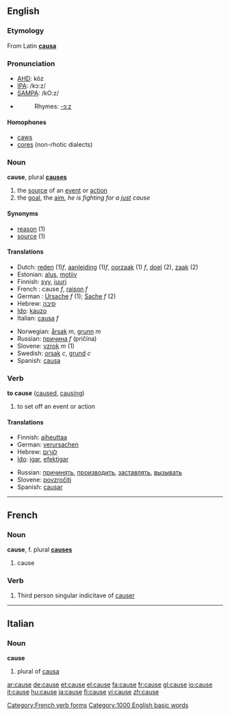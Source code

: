 ==English==

{{rank|truth|turn|hold|417|cause|close|England|sense}}

===Etymology===
From Latin '''[[causa]]'''

===Pronunciation===
*[[w:AHD|AHD]]: kôz
*[[w:IPA|IPA]]: /kɔːz/
*[[w:SAMPA|SAMPA]]: /kO:z/
*{{audio|en-us-cause.ogg|Audio (US)}}
*:Rhymes: [[Rhymes:English:-ɔːz|-ɔːz]]

====Homophones====
*[[caws]]
*[[cores]] (non-rhotic dialects)

===Noun===
'''cause''', plural '''[[causes]]'''
# the [[source]] of an [[event]] or [[action]]
# the [[goal]], the [[aim]], ''he is fighting for a [[just]] cause''

====Synonyms====
*[[reason]] (1)
*[[source]] (1)

====Translations====
{{top}}
*Dutch: [[reden]] (1)''f'', [[aanleiding]] (1)''f'', [[oorzaak]] (1) ''f'', [[doel]] (2), [[zaak]] (2)
*Estonian: [[alus#Estonian|alus]], [[motiiv]]
*Finnish: [[syy]], [[juuri]]
*French : cause ''f'', [[raison]] ''f''
*German : [[Ursache]] ''f'' (1); [[Sache]] ''f'' (2)
*Hebrew: [[סיבה]] 
*[[Ido]]: [[kauzo]]
*Italian: [[causa]] ''f''
{{mid}}
*Norwegian: [[årsak]] ''m'', [[grunn]] ''m''
*Russian: [[причина]] ''f'' (pričína)
*Slovene: [[vzrok]] ''m'' (1)
*Swedish: [[orsak]] ''c'', [[grund]] ''c''
*Spanish: [[causa]]
{{bottom}}

===Verb===
'''to cause'''  ([[caused]], [[causing]])
#to set off an event or action

====Translations====
{{top}}
*Finnish: [[aiheuttaa]]
*German: [[verursachen]]
*Hebrew: [[לגרום]]
*[[Ido]]: [[igar]], [[efektigar]]
{{mid}}
*Russian: [[причинять]], [[производить]], [[заставлять]], [[вызывать]]
*Slovene: [[povzročiti]]
*Spanish: [[causar]]
{{bottom}}

----

==French==

===Noun===
'''cause''', f. plural '''[[causes]]'''
# cause

===Verb===
# Third person singular indicitave of [[causer]]
[[Category:French verb forms]]

----

==Italian==
===Noun===
'''cause'''

# plural of [[causa]]

[[Category:1000 English basic words]]

[[ar:cause]]
[[de:cause]]
[[et:cause]]
[[el:cause]]
[[fa:cause]]
[[fr:cause]]
[[gl:cause]]
[[io:cause]]
[[it:cause]]
[[hu:cause]]
[[ja:cause]]
[[fi:cause]]
[[vi:cause]]
[[zh:cause]]